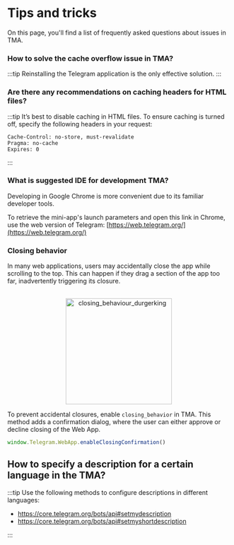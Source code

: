 

# Tips and tricks


On this page, you'll find a list of frequently asked questions about issues in TMA.

### How to solve the cache overflow issue in TMA?

:::tip
Reinstalling the Telegram application is the only effective solution.
:::


### Are there any recommendations on caching headers for HTML files?

:::tip
It’s best to disable caching in HTML files. To ensure caching is turned off, specify the following headers in your request:

```curl
Cache-Control: no-store, must-revalidate
Pragma: no-cache
Expires: 0
```
:::


### What is suggested IDE for development TMA?

Developing in Google Chrome is more convenient due to its familiar developer tools.

To retrieve the mini-app's launch parameters and open this link in Chrome, use the web version of Telegram: [https://web.telegram.org/](https://web.telegram.org/)



### Closing behavior


In many web applications, users may accidentally close the app while scrolling to the top. This can happen if they drag a section of the app too far, inadvertently triggering its closure.


<p align="center">
    <br />
    <img width="240" src="/img/docs/telegram-apps/closing-behaviour.svg" alt="closing_behaviour_durgerking" />
    <br />
</p>


To prevent accidental closures, enable `closing_behavior` in TMA. This method adds a confirmation dialog, where the user can either approve or decline closing of the Web App.



```typescript
window.Telegram.WebApp.enableClosingConfirmation()
```


## How to specify a description for a certain language in the TMA?

:::tip
Use the following methods to configure descriptions in different languages:

- https://core.telegram.org/bots/api#setmydescription
- https://core.telegram.org/bots/api#setmyshortdescription

:::

<Feedback />

